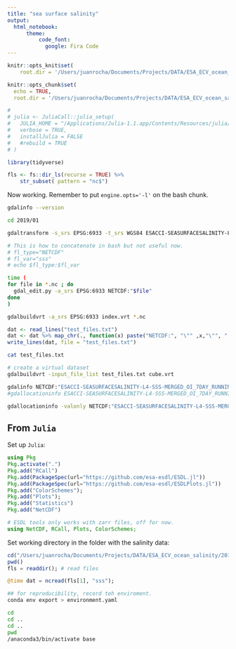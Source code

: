 ```yaml
---
title: "sea surface salinity"
output: 
  html_notebook:
      theme:
          code_font:
            google: Fira Code
---
```



```r
knitr::opts_knit$set(
    root.dir = '/Users/juanrocha/Documents/Projects/DATA/ESA_ECV_ocean_salinity')

knitr::opts_chunk$set(
  echo = TRUE,
  root.dir = '/Users/juanrocha/Documents/Projects/DATA/ESA_ECV_ocean_salinity')

# 
# julia <- JuliaCall::julia_setup(
#   JULIA_HOME = "/Applications/Julia-1.1.app/Contents/Resources/julia/bin/",
#   verbose = TRUE,
#   installJulia = FALSE
#   #rebuild = TRUE
# )

library(tidyverse)
```



```r
fls <- fs::dir_ls(recurse = TRUE) %>%
    str_subset( pattern = "nc$")
```

Now working. Remember to put `engine.opts='-l'` on the bash chunk.

```bash
gdalinfo --version
```

```bash
cd 2019/01

gdaltransform -s_srs EPSG:6933 -t_srs WGS84 ESACCI-SEASURFACESALINITY-L4-SSS-MERGED_OI_7DAY_RUNNINGMEAN_DAILY_25km-20190101-fv2.31.nc
```



```bash
# This is how to concatenate in bash but not useful now.
# fl_type="NETCDF"
# fl_var="sss"
# echo $fl_type:$fl_var

time (
for file in *.nc ; do
  gdal_edit.py -a_srs EPSG:6933 NETCDF:"$file" 
done
)

```

```bash
gdalbuildvrt -a_srs EPSG:6933 index.vrt *.nc
```


```r
dat <- read_lines("test_files.txt")
dat <- dat %>% map_chr(., function(x) paste("NETCDF:", "\"" ,x,"\"", ":sss", sep = ""))
write_lines(dat, file = "test_files.txt")
```

```bash
cat test_files.txt

```


```bash
# create a virtual dataset
gdalbuildvrt -input_file_list test_files.txt cube.vrt
```

```bash
gdalinfo NETCDF:"ESACCI-SEASURFACESALINITY-L4-SSS-MERGED_OI_7DAY_RUNNINGMEAN_DAILY_25km-20190101-fv2.31.nc":sss
#gdallocationinfo ESACCI-SEASURFACESALINITY-L4-SSS-MERGED_OI_7DAY_RUNNINGMEAN_DAILY_25km-20190101-fv2.31.nc 350 350
```
```bash

gdallocationinfo -valonly NETCDF:"ESACCI-SEASURFACESALINITY-L4-SSS-MERGED_OI_7DAY_RUNNINGMEAN_DAILY_25km-20190101-fv2.31.nc":sss 350 350

```

## From `Julia`


Set up `Julia`:

```julia
using Pkg
Pkg.activate(".")
Pkg.add("RCall")
Pkg.add(PackageSpec(url="https://github.com/esa-esdl/ESDL.jl"))
Pkg.add(PackageSpec(url="https://github.com/esa-esdl/ESDLPlots.jl"))
Pkg.add("ColorSchemes");
Pkg.add("Plots");
Pkg.add("Statistics")
Pkg.add("NetCDF")

# ESDL tools only works with zarr files, off for now.
using NetCDF, RCall, Plots, ColorSchemes;
```

Set working directory in the folder with the salinity data:
```julia

cd("/Users/juanrocha/Documents/Projects/DATA/ESA_ECV_ocean_salinity/2019/01")
pwd()
fls = readdir(); # read files
```

```julia
@time dat = ncread(fls[1], "sss");
```

```bash
## for reproducibility, record teh enviroment.
conda env export > environment.yaml
```





```bash
cd
cd ..
cd ..
pwd
/anaconda3/bin/activate base
```